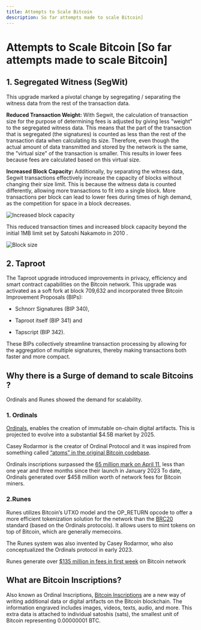 ```yaml
---
title: Attempts to Scale Bitcoin
description: So far attempts made to scale Bitcoin]
---
```


# Attempts to Scale Bitcoin [So far attempts made to scale Bitcoin]

## 1. Segregated Witness (SegWit)

This upgrade marked a pivotal change by segregating / separating the witness data from the rest of the transaction data.

**Reduced Transaction Weight:** With Segwit, the calculation of transaction size for the purpose of determining fees is adjusted by giving less "weight" to the segregated witness data. This means that the part of the transaction that is segregated (the signatures) is counted as less than the rest of the transaction data when calculating its size. Therefore, even though the actual amount of data transmitted and stored by the network is the same, the "virtual size" of the transaction is smaller. This results in lower fees because fees are calculated based on this virtual size.

**Increased Block Capacity:** Additionally, by separating the witness data, Segwit transactions effectively increase the capacity of blocks without changing their size limit. This is because the witness data is counted differently, allowing more transactions to fit into a single block. More transactions per block can lead to lower fees during times of high demand, as the competition for space in a block decreases.

<img
  src="/assets/increased-block-capacity.png"
  alt="Increased block capacity"
  className="md:w-[60%] w-[80%] mx-auto"
/>

This reduced transaction times and increased block capacity beyond the initial 1MB limit set by Satoshi Nakamoto in 2010 .

<img
  src="/assets/block-size.png"
  alt="Block size"
  className="md:w-[60%] w-[80%] mx-auto"
/>

## 2. Taproot

The Taproot upgrade introduced improvements in privacy, efficiency and smart contract capabilities on the Bitcoin network.
This upgrade was activated as a soft fork at block 709,632 and incorporated three Bitcoin Improvement Proposals (BIPs):

- Schnorr Signatures (BIP 340),

- Taproot itself (BIP 341) and

- Tapscript (BIP 342).

These BIPs collectively streamline transaction processing by allowing for the aggregation of multiple signatures, thereby making transactions both faster and more compact.

## Why there is a Surge of demand to scale Bitcoins ?

Ordinals and Runes showed the demand for scalability.

### 1. Ordinals

[Ordinals](https://docs.ordinals.com/overview.html), enables the creation of immutable on-chain digital artifacts. This is projected to evolve into a substantial $4.5B market by 2025.

Casey Rodarmor is the creator of Ordinal Protocol and it was inspired from something called [“atoms” in the original Bitcoin codebase](https://github.com/JeremyRubin/satoshis-version/commit/2197a48a1432f567314ce6c6c4be9270518f882e#diff-34d21af3c614ea3cee120df276c9c4ae95053830d7f1d3deaf009a4625409ad2R1942-R1952).

Ordinals inscriptions surpassed the [65 million mark on April 11](https://www.binance.com/en/square/post/6619950586210), less than one year and three months since their launch in January 2023 To date, Ordinals generated over $458 million worth of network fees for Bitcoin miners.

### 2.Runes

Runes utilizes Bitcoin’s UTXO model and the OP_RETURN opcode to offer a more efficient tokenization solution for the network than the [BRC20](https://www.theblock.co/post/229757/bitcoin-based-brc-20-tokens-combined-market-value-eclipses-900-million) standard (based on the Ordinals protocols). It allows users to mint tokens on top of Bitcoin, which are generally memecoins.

The Runes system was also invented by Casey Rodarmor, who also conceptualized the Ordinals protocol in early 2023.

Runes generate over [$135 million in fees in first week](https://www.theblock.co/post/291132/runes-generate-over-135-million-in-fees-in-first-week-on-bitcoin-network) on Bitcoin network

## What are Bitcoin Inscriptions?

Also known as Ordinal Inscriptions, [Bitcoin Inscriptions](https://www.ledger.com/academy/glossary/bitcoin-inscriptions) are a new way of writing additional data or digital artifacts on the Bitcoin blockchain. The information engraved includes images, videos, texts, audio, and more. This extra data is attached to individual satoshis (sats), the smallest unit of Bitcoin representing 0.00000001 BTC.
